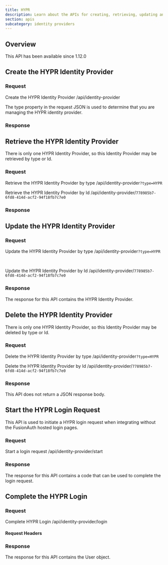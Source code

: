 ```yaml
---
title: HYPR
description: Learn about the APIs for creating, retrieving, updating and disabling the HYPR identity provider.
section: apis
subcategory: identity providers
---
```



## Overview

<Aside type="version">
This API has been available since 1.12.0
</Aside>

## Create the HYPR Identity Provider

### Request

<APIAuthentication icon="lock">Create the HYPR Identity Provider</APIAuthentication>
<APIURI method="POST">/api/identity-provider</APIURI>

The <InlineField>type</InlineField> property in the request JSON is used to determine that you are managing the HYPR identity provider.

<HyprRequestBody idp_display_name={idp_display_name} idp_since={idp_since} idp_linking_strategy={id_linking_strategy} />

### Response

<StandardPostResponseCodes never_search_error />

<HyprResponseBody idp_display_name={idp_display_name} idp_since={idp_since} idp_linking_strategy={id_linking_strategy} />

## Retrieve the HYPR Identity Provider

There is only one HYPR Identity Provider, so this Identity Provider may be retrieved by type or Id.

### Request

<APIAuthentication icon="lock">Retrieve the HYPR Identity Provider by type</APIAuthentication>
<APIURI method="GET">/api/identity-provider`?type=HYPR`</APIURI>

<APIAuthentication icon="lock">Retrieve the HYPR Identity Provider by Id</APIAuthentication>
<APIURI method="GET">/api/identity-provider/`778985b7-6fd8-414d-acf2-94f18fb7c7e0`</APIURI>

### Response

<StandardGetResponseCodes never_search_error />

<HyprResponseBody idp_display_name={idp_display_name} idp_since={idp_since} idp_linking_strategy={id_linking_strategy} />

## Update the HYPR Identity Provider

<GenericUpdateExplanationFragment extra_id_verbiage="There is only one HYPR Identity Provider, so this Identity Provider may be updated by type or Id." capitalized_object_name="HYPR Identity Provider" />

### Request

<APIAuthentication icon="lock">Update the HYPR Identity Provider by type</APIAuthentication>
<APIURI method="PUT">/api/identity-provider`?type=HYPR`</APIURI>

<PatchSupport api_endpoint="/api/identity-provider`?type=HYPR`" />

<br/>

<APIAuthentication icon="lock">Update the HYPR Identity Provider by Id</APIAuthentication>
<APIURI method="PUT">/api/identity-provider/`778985b7-6fd8-414d-acf2-94f18fb7c7e0`</APIURI>

<PatchSupport api_endpoint="/api/identity-provider/`778985b7-6fd8-414d-acf2-94f18fb7c7e0`" />

<HyprRequestBody idp_display_name={idp_display_name} idp_since={idp_since} idp_linking_strategy={id_linking_strategy} />

### Response

The response for this API contains the HYPR Identity Provider.

<StandardPutResponseCodes never_search_error />

<HyprResponseBody idp_display_name={idp_display_name} idp_since={idp_since} idp_linking_strategy={id_linking_strategy} />

## Delete the HYPR Identity Provider

There is only one HYPR Identity Provider, so this Identity Provider may be deleted by type or Id.

### Request

<APIAuthentication icon="lock">Delete the HYPR Identity Provider by type</APIAuthentication>
<APIURI method="DELETE">/api/identity-provider`?type=HYPR`</APIURI>

<APIAuthentication icon="lock">Delete the HYPR Identity Provider by Id</APIAuthentication>
<APIURI method="DELETE">/api/identity-provider/`778985b7-6fd8-414d-acf2-94f18fb7c7e0`</APIURI>

### Response

This API does not return a JSON response body.

<StandardDeleteResponseCodes never_search_error />


## Start the HYPR Login Request

This API is used to initiate a HYPR login request when integrating without the FusionAuth hosted login pages.

### Request

<APIAuthentication icon="unlock">Start a login request</APIAuthentication>
<APIURI method="POST">/api/identity-provider/start</APIURI>

<IdentityProviderStartRequestBody idp_display_name={idp_display_name} idp_since={idp_since} idp_linking_strategy={id_linking_strategy} />

### Response

The response for this API contains a code that can be used to complete the login request.

<IdentityProviderStartResponseBody idp_display_name={idp_display_name} idp_since={idp_since} idp_linking_strategy={id_linking_strategy} />

## Complete the HYPR Login

<CompleteLoginText idp_display_name={idp_display_name} token_text_with_article="a token" token_text="token" />

### Request

<APIAuthentication icon="unlock">Complete HYPR Login</APIAuthentication>
<APIURI method="POST">/api/identity-provider/login</APIURI>

#### Request Headers

<APIBlock>
  <XForwardedForHeader />
  <XFusionauthTenantIdHeaderScopedOperationRowOnly />
</APIBlock>

<IdentityProviderLoginRequestBody idp_display_name={idp_display_name} idp_since={idp_since} idp_linking_strategy={id_linking_strategy} />

### Response

The response for this API contains the User object.

<IdentityProviderLoginResponseBody idp_display_name={idp_display_name} idp_since={idp_since} idp_linking_strategy={id_linking_strategy} />
